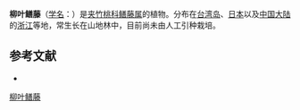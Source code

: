 {{Speciesbox
| name = 柳叶鳝藤
| status = 
| status_system = 
| image =
| genus = Anodendron
| species = salicifolium
| authority = [[蒋英_(植物学家)|Tsiang]] et P. T. Li in Acta Phytotax.
}}

'''柳叶鳝藤'''（[[学名|学名]]：{{lang|la|''Anodendron salicifolium''}}）是[[夹竹桃科|夹竹桃科]][[鳝藤属|鳝藤属]]的植物。分布在[[台湾岛|台湾岛]]、[[日本|日本]]以及[[中国大陆|中国大陆]]的[[浙江|浙江]]等地，常生长在山地林中，目前尚未由人工引种栽培。

== 参考文献 ==
<div class="references-small">
* {{cite web| url =http://www.bioinfo.cn/db05/KmzwSpecies.php?action=view&id=30539| title =柳叶鳝藤| work =《中国高等植物数据库全库》| publisher =中国科学院微生物研究所| author =昆明植物研究所| accessdate =2009-02-26| deadurl =yes| archiveurl =https://web.archive.org/web/20160305012651/http://www.bioinfo.cn/db05/KmzwSpecies.php?action=view&id=30539| archivedate =2016-03-05}}
</div>
{{Taxonbar|from=Q11109501}}

[[Category:鳝藤属|柳叶鳝藤]]


{{植物小作品}}